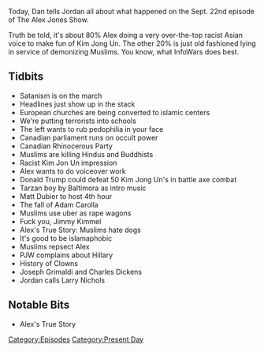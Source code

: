 {{DEFAULTSORT:
    #_EPISODE_0086:September 22, 2017
}}{{Episode
    | title           = September 22, 2017
    | caption         = Listen to this episode on [https://knowledgefight.libsyn.com/knowledge-fight-sept-22-2017 Libsyn] [https://open.spotify.com/episode/2SVRU4FF1mHYslhvkX4VzV Spotify], Read the [[Transcript/86: September 22, 2017|Unofficial Transcript]]
    | episodeNumber   = 86
    | length          = 02:02:16
    | airDate         = September 25, 2017
    | coverageDate    = September 22, 2017
    | episodeType     = [[:Category:Present Day|Present Day]]
    | appearance      = [[Kim Jong Un]], [[Adam Carolla]], [[Jimmy Kimmel]], [[Joseph Grimaldi]], [[Charles Dickens]], [[Larry Nichols]]
    | oocDrop         = This could save the country!
    | previousEpisode = [[85: September 20-21, 2017]]
    | nextEpisode     = [[The Halloween Story]]
}}

{{Stub}}

Today, Dan tells Jordan all about what happened on the Sept. 22nd episode of The Alex Jones Show.

Truth be told, it's about 80% Alex doing a very over-the-top racist Asian voice to make fun of Kim Jong Un. The other 20% is just old fashioned lying in service of demonizing Muslims. You know, what InfoWars does best.

==Tidbits==

*Satanism is on the march
*Headlines just show up in the stack
*European churches are being converted to islamic centers
*We're putting terrorists into schools
*The left wants to rub pedophilia in your face
*Canadian parliament runs on occult power
*Canadian Rhinocerous Party
*Muslims are killing Hindus and Buddhists
*Racist Kim Jon Un impression
*Alex wants to do voiceover work
*Donald Trump could defeat 50 Kim Jong Un's in battle axe combat
*Tarzan boy by Baltimora as intro music
*Matt Dubier to host 4th hour
*The fall of Adam Carolla
*Muslims use uber as rape wagons
*Fuck you, Jimmy Kimmel
*Alex's True Story: Muslims hate dogs
*It's good to be islamaphobic
*Muslims repsect Alex
*PJW complains about Hillary
*History of Clowns
*Joseph Grimaldi and Charles Dickens
*Jordan calls Larry Nichols

==Notable Bits==

*Alex's True Story

[[Category:Episodes]]
[[Category:Present Day]]
